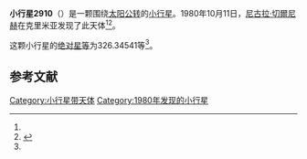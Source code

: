 {{Infobox planet
| bgcolour = #FFFFC0
| name = 2910 Yoshkar-Ola
| symbol = 
| image = 
| caption = 
| discovery = yes
| discovery_ref = 
| discoverer = [[尼古拉·切爾尼赫|尼古拉·切爾尼赫]]
| discovery_site = [[克里米亚|克里米亚]] 
| discovered = 1980年10月11日
| designations = yes
| mp_name = 
| named_after = 
| alt_names = 1980 TK13/ 1957 UD / 1979 HL / 1980 VC2 / 1982 HC2
| mp_category = [[主带小行星|主带小行星]]
| orbit_ref = <ref name="a">[http://ssd.jpl.nasa.gov/sbdb.cgi?sstr=2910 2910 Yoshkar-Ola] {{Wayback|url=http://ssd.jpl.nasa.gov/sbdb.cgi?sstr=2910 |date=20210118183213 }}，小行星數據庫瀏覽器（JPL Small-Body Database Browser）－[[美国国家航空航天局|美国国家航空航天局]]喷气推进实验室</ref>
| epoch = 2456400.5 (2013年4月18日更新)
| aphelion = {{convert|2.5449417|AU|km|3|abbr=on|lk=out}}
| perihelion = {{convert|1.8595461|AU|km|3|abbr=on}}
| semimajor = {{convert|2.2022439|AU|km|3|abbr=on}}
| eccentricity = 0.155613
| period = 1193.703691 [[日|日]]<br />3.27[[儒略年|儒略年]]
| avg_speed = 
| inclination = 2.94270
| asc_node = 44.30231
| mean_anomaly = 
| arg_peri = 326.34541
| satellites = 
| physical_characteristics = yes
| dimensions = 
| mass = 
| density = 
| surface_grav = 
| escape_velocity = 
| sidereal_day = 
| axial_tilt = 
| pole_ecliptic_lat = 
| pole_ecliptic_lon = 
| albedo = 
| temperatures= 
| temp_name1 = 
| mean_temp_1 = 
| max_temp_1 = 
| temp_name2 = 
| max_temp_2 = 
| spectral_type = 
| abs_magnitude = 326.34541
}}

'''小行星2910'''（{{lang-en|2910 Yoshkar-Ola}}）是一颗围绕[[太阳|太阳]][[公转|公转]]的[[小行星|小行星]]。1980年10月11日，[[尼古拉·切爾尼赫|尼古拉·切爾尼赫]]在克里米亚发现了此天体<ref name="a" /><ref>{{cite news|title=小行星列表|url=http://cfa-www.harvard.edu/iau/lists/NumberedMPs.txt|accessdate=2013-07-08|newspaper=哈佛大学|archive-date=2008-05-17|archive-url=https://web.archive.org/web/20080517010638/http://cfa-www.harvard.edu/iau/lists/NumberedMPs.txt|dead-url=no}}</ref>。

这颗小行星的[[绝对星等|绝对星等]]为326.34541等<ref name="a" />。

==参考文献==
{{reflist}}
{{Minor Planet Number|[[小行星2909|小行星2909]]|[[小行星2911|小行星2911]]}}

{{小天体}}

[[Category:小行星带天体|Category:小行星带天体]]
[[Category:1980年发现的小行星|Category:1980年发现的小行星]]

{{asteroid-stub}}